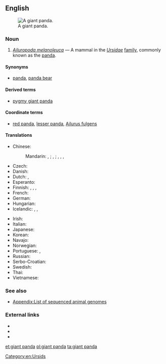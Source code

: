 ==English==
[[Image:Panda.jpg|thumb|A giant panda.]]

===Noun===
{{en-noun|head=[[giant]] [[panda]]}}

# ''[[Ailuropoda melanoleuca]]'' &mdash; A mammal in the ''[[Ursidae]]'' [[family]], commonly known as the [[panda]].

====Synonyms====
* {{sense|mammal}} [[panda]], [[panda bear]]

====Derived terms====
* [[pygmy giant panda]]

====Coordinate terms====
* {{sense|mammal}} [[red panda]], [[lesser panda]], [[w:red panda|Ailurus fulgens]] {{qualifier|at Wikipedia}}

====Translations====
{{trans-top|mammal}}
* Chinese:
*: Mandarin: {{t|cmn|熊貓|sc=Hani}}, {{t+|cmn|熊猫|tr=xióngmāo|sc=Hani}}; {{t|cmn|大熊貓|sc=Hani}}, {{t+|cmn|大熊猫|tr=dàxióngmāo|sc=Hani}}; {{t|cmn|貓熊|sc=Hani}}, {{t+|cmn|猫熊|tr=māoxióng|sc=Hani}}, {{t|cmn|大貓熊|sc=Hani}}, {{t+|cmn|大猫熊|tr=dàmāoxióng|sc=Hani}}
* Czech: {{t|cs|panda velká|f}}
* Danish: {{t|da|panda|m}}
* Dutch: {{t+|nl|panda|m}}, {{t|nl|pandabeer|m}}
* Esperanto: {{t|eo|granda pando}}
* Finnish: {{t+|fi|isopanda}}, {{t+|fi|jättiläispanda}}, {{t+|fi|panda}}, {{t+|fi|pandakarhu}}
* French: {{t|fr|ours panda|m}}
* German: {{t+|de|Panda}}
* Hungarian: {{t|hu|óriáspanda}}
* Icelandic: {{t|is|panda|f}}, {{t|is|pandabjörn|m}}, {{t|is|pandabirna|f}}
{{trans-mid}}
* Irish: {{t|ga|ollphanda|m}}
* Italian: {{t|it|panda|m}}
* Japanese: {{t+|ja|ジャイアントパンダ|tr=jaiantopanda}}
* Korean: {{t|ko|판다|sc=Hang}}
* Navajo: {{t|nv|shash łizhin dóó łigaígíí}}
* Norwegian: {{t+|no|panda|m}}
* Portuguese: {{t+|pt|panda|m}}, {{t|pt|panda-gigante|m}}
* Russian: {{t+|ru|панда|f}}
* Serbo-Croatian: {{t|sh|panda|f}}
* Swedish: {{t+|sv|panda|c}}
* Thai: {{t+|th|หมีแพนด้า|tr=mi-pan-da}}
* Vietnamese: {{t|vi|gấu trúc lớn}}
{{trans-bottom}}

===See also===
* [[Appendix:List of sequenced animal genomes]]

===External links===
* {{pedialite}}
* {{specieslite|Ailuropoda melanoleuca}}
* {{comcatlite|Ailuropoda melanoleuca}}
[[Category:en:Ursids]]

[[et:giant panda]]
[[pl:giant panda]]
[[ta:giant panda]]